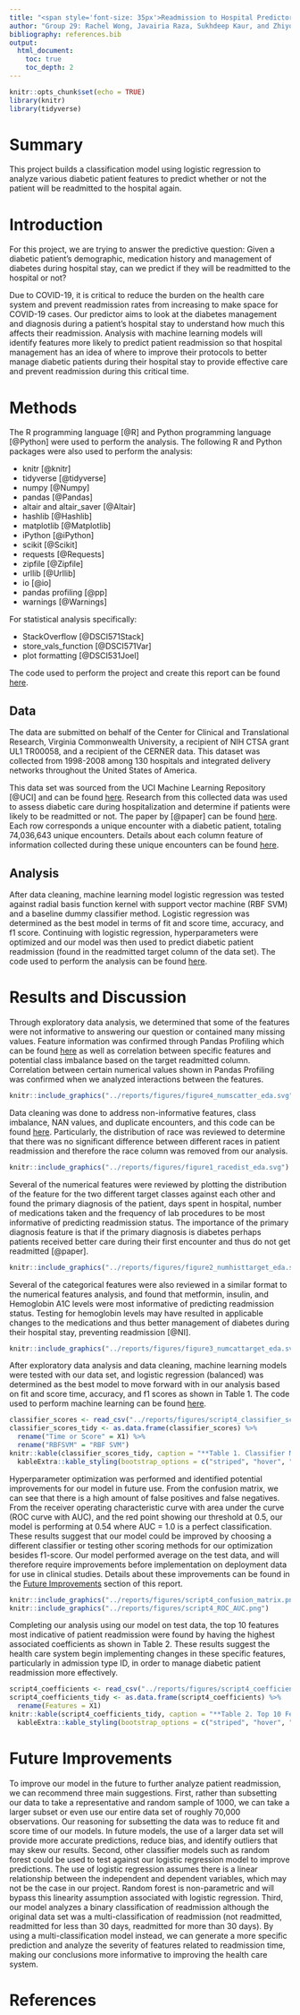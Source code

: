 ```yaml
---
title: "<span style='font-size: 35px'>Readmission to Hospital Predictor for Diabetic Patients</style>"
author: "Group 29: Rachel Wong, Javairia Raza, Sukhdeep Kaur, and Zhiyong Wang"
bibliography: references.bib
output: 
  html_document:
    toc: true
    toc_depth: 2
---
```


```r
knitr::opts_chunk$set(echo = TRUE)
library(knitr)
library(tidyverse)
```

# Summary

This project builds a classification model using logistic regression to analyze various diabetic patient features to predict whether or not the patient will be readmitted to the hospital again. 

# Introduction

For this project, we are trying to answer the predictive question: Given a diabetic patient’s demographic, medication history and management of diabetes during hospital stay, can we predict if they will be readmitted to the hospital or not? 

Due to COVID-19, it is critical to reduce the burden on the health care system and prevent readmission rates from increasing to make space for COVID-19 cases. Our predictor aims to look at the diabetes management and diagnosis during a patient’s hospital stay to understand how much this affects their readmission. Analysis with machine learning models will identify features more likely to predict patient readmission so that hospital management has an idea of where to improve their protocols to better manage diabetic patients during their hospital stay to provide effective care and prevent readmission during this critical time.

# Methods

The R programming language [@R] and Python programming language [@Python] were used to perform the analysis. The following R and Python packages were also used to perform the analysis:

* knitr [@knitr]
* tidyverse [@tidyverse]
* numpy [@Numpy]
* pandas [@Pandas]
* altair and altair_saver [@Altair]
* hashlib [@Hashlib]
* matplotlib [@Matplotlib]
* iPython [@iPython]
* scikit [@Scikit]
* requests [@Requests]
* zipfile [@Zipfile]
* urllib [@Urllib]
* io [@io]
* pandas profiling [@pp]
* warnings [@Warnings]

For statistical analysis specifically:

* StackOverflow [@DSCI571Stack]
* store_vals_function [@DSCI571Var]
* plot formatting [@DSCI531Joel]

The code used to perform the project and create this report can be found [here](https://github.com/UBC-MDS/group29).

## Data

The data are submitted on behalf of the Center for Clinical and Translational Research, Virginia Commonwealth University, a recipient of NIH CTSA grant UL1 TR00058, and a recipient of the CERNER data. This dataset was collected from 1998-2008 among 130 hospitals and integrated delivery networks throughout the United States of America. 

This data set was sourced from the UCI Machine Learning Repository [@UCI] and can be found [here](https://archive.ics.uci.edu/ml/datasets/diabetes+130-us+hospitals+for+years+1999-2008#). Research from this collected data was used to assess diabetic care during hospitalization and determine if patients were likely to be readmitted or not. The paper by [@paper] can be found [here](https://www.hindawi.com/journals/bmri/2014/781670/). Each row corresponds a unique encounter with a diabetic patient, totaling 74,036,643 unique encounters. Details about each column feature of information collected during these unique encounters can be found [here](https://www.hindawi.com/journals/bmri/2014/781670/tab1/). 

## Analysis

After data cleaning, machine learning model logistic regression was tested against radial basis function kernel with support vector machine (RBF SVM) and a baseline dummy classifier method. Logistic regression was determined as the best model in terms of fit and score time, accuracy, and f1 score. Continuing with logistic regression, hyperparameters were optimized and our model was then used to predict diabetic patient readmission (found in the readmitted target column of the data set). The code used to perform the analysis can be found [here](https://github.com/UBC-MDS/group29/tree/main/src).

# Results and Discussion

Through exploratory data analysis, we determined that some of the features were not informative to answering our question or contained many missing values. Feature information was confirmed through Pandas Profiling which can be found [here](https://github.com/UBC-MDS/group29/blob/main/reports/figures/pandas_profiling.html) as well as correlation between specific features and potential class imbalance based on the target readmitted column. Correlation between certain numerical values shown in Pandas Profiling was confirmed when we analyzed interactions between the features.

```r
knitr::include_graphics("../reports/figures/figure4_numscatter_eda.svg")
```

Data cleaning was done to address non-informative features, class imbalance, NAN values, and duplicate encounters, and this code can be found [here](https://github.com/UBC-MDS/group29/blob/main/src/processingdata.py). Particularly, the distribution of race was reviewed to determine that there was no significant difference between different races in patient readmission and therefore the race column was removed from our analysis.

```r
knitr::include_graphics("../reports/figures/figure1_racedist_eda.svg")
```

Several of the numerical features were reviewed by plotting the distribution of the feature for the two different target classes against each other and found the primary diagnosis of the patient, days spent in hospital, number of medications taken and the frequency of lab procedures to be most informative of predicting readmission status. The importance of the primary diagnosis feature is that if the primary diagnosis is diabetes perhaps patients received better care during their first encounter and thus do not get readmitted [@paper].

```r
knitr::include_graphics("../reports/figures/figure2_numhisttarget_eda.svg")
```

Several of the categorical features were also reviewed in a similar format to the numerical features analysis, and found that metformin, insulin, and Hemoglobin A1C levels were most informative of predicting readmission status. Testing for hemoglobin levels may have resulted in applicable changes to the medications and thus better management of diabetes during their hospital stay, preventing readmission [@NI]. 

```r
knitr::include_graphics("../reports/figures/figure3_numcattarget_eda.svg")
```

After exploratory data analysis and data cleaning, machine learning models were tested with our data set, and logistic regression (balanced) was determined as the best model to move forward with in our analysis based on fit and score time, accuracy, and f1 scores as shown in Table 1. The code used to perform machine learning can be found [here](https://github.com/UBC-MDS/group29/blob/main/src/explore_script4.py). 

```r
classifier_scores <- read_csv("../reports/figures/script4_classifier_scores.csv") 
classifier_scores_tidy <- as.data.frame(classifier_scores) %>%
  rename("Time or Score" = X1) %>%
  rename("RBFSVM" = "RBF SVM")
knitr::kable(classifier_scores_tidy, caption = "**Table 1. Classifier Models and Their Associated Times and Scores**") %>% 
  kableExtra::kable_styling(bootstrap_options = c("striped", "hover", "condensed","responsive"))
```

Hyperparameter optimization was performed and identified potential improvements for our model in future use. From the confusion matrix, we can see that there is a high amount of false positives and false negatives. From the receiver operating characteristic curve with area under the curve (ROC curve with AUC), and the red point showing our threshold at 0.5, our model is performing at 0.54 where AUC = 1.0 is a perfect classification. These results suggest that our model could be improved by choosing a different classifier or testing other scoring methods for our optimization besides f1-score. Our model performed average on the test data, and will therefore require improvements before implementation on deployment data for use in clinical studies. Details about these improvements can be found in the [Future Improvements] section of this report. 


```r
knitr::include_graphics("../reports/figures/script4_confusion_matrix.png")
knitr::include_graphics("../reports/figures/script4_ROC_AUC.png")
```


Completing our analysis using our model on test data, the top 10 features most indicative of patient readmission were found by having the highest associated coefficients as shown in Table 2. These results suggest the health care system begin implementing changes in these specific features, particularly in admission type ID, in order to manage diabetic patient readmission more effectively. 


```r
script4_coefficients <- read_csv("../reports/figures/script4_coefficients.csv") 
script4_coefficients_tidy <- as.data.frame(script4_coefficients) %>%
  rename(Features = X1)
knitr::kable(script4_coefficients_tidy, caption = "**Table 2. Top 10 Features Most Indicative of Patient Readmission**") %>% 
  kableExtra::kable_styling(bootstrap_options = c("striped", "hover", "condensed","responsive"))

```

# Future Improvements

To improve our model in the future to further analyze patient readmission, we can recommend three main suggestions. First, rather than subsetting our data to take a representative and random sample of 1000, we can take a larger subset or even use our entire data set of roughly 70,000 observations. Our reasoning for subsetting the data was to reduce fit and score time of our models. In future models, the use of a larger data set will provide more accurate predictions, reduce bias, and identify outliers that may skew our results. Second, other classifier models such as random forest could be used to test against our logistic regression model to improve predictions. The use of logistic regression assumes there is a linear relationship between the independent and dependent variables, which may not be the case in our project. Random forest is non-parametric and will bypass this linearity assumption associated with logistic regression. Third, our model analyzes a binary classification of readmission although the original data set was a multi-classification of readmission (not readmitted, readmitted for less than 30 days, readmitted for more than 30 days). By using a multi-classification model instead, we can generate a more specific prediction and analyze the severity of features related to readmission time, making our conclusions more informative to improving the health care system.

# References



